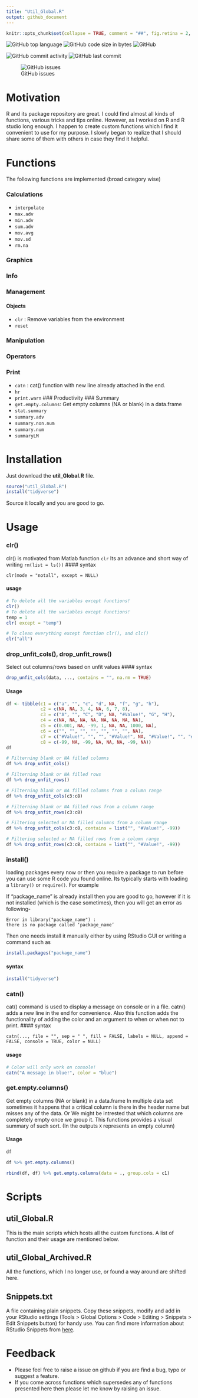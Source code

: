 ```yaml
---
title: "Util_Global.R"
output: github_document
---
```

<!-- README.md is generated from README.Rmd. Please edit that file -->

```r
knitr::opts_chunk$set(collapse = TRUE, comment = "##", fig.retina = 2, fig.path = "README_figs/README-")
```
![GitHub top language](https://img.shields.io/github/languages/top/shringi/util_Global)
![GitHub code size in bytes](https://img.shields.io/github/languages/code-size/shringi/util_Global)
![GitHub](https://img.shields.io/github/license/shringi/util_Global)

![GitHub commit activity](https://img.shields.io/github/commit-activity/y/shringi/util_Global)
![GitHub last commit](https://img.shields.io/github/last-commit/shringi/util_Global)

![GitHub issues](https://img.shields.io/github/issues/shringi/util_Global)



# Motivation
R and its package repository are great. I could find almost all kinds of functions, various tricks and tips online. However, as I worked on R  and R studio long enough. I happen to create custom functions which I find it convenient to use for my purpose. I slowly began to realize that I should share some of them with others in case they find it helpful.

# Functions
The following functions are implemented (broad category wise)

### Calculations
- `interpolate`
- `max.adv`
- `min.adv`
- `sum.adv`
- `mov.avg`
- `mov.sd`
- `rm.na`

### Graphics


### Info 
### Management
#### Objects
- `clr` : Remove variables from the environment
- `reset`

### Manipulation
### Operators
### Print
- `catn` : cat() function with new line already attached in the end.
- `hr`
- `print.warn`
### Productivity
### Summary
- `get.empty.columns`: Get empty columns (NA or blank) in a data.frame
- `stat.summary`
- `summary.adv`
- `summary.non.num`
- `summary.num`
- `summaryLM`


# Installation
Just download the **util_Global.R** file. 
```r
source("util_Global.R")
install("tidyverse")

```
Source it locally and you are good to go.


# Usage
### clr()
clr() is motivated from Matlab function `clr`
Its an advance and short way of writing `rm(list = ls())`
#### syntax
```
clr(mode = "notall", except = NULL)
```
#### usage
```r
# To delete all the variables except functions!
clr()
# To delete all the variables except functions!
temp = 1
clr( except = "temp")
```
```r
# To clean everything except function clr(), and clc()
clr("all")
```
### drop_unfit_cols(), drop_unfit_rows()
Select out columns/rows based on unfit values
#### syntax
```r
drop_unfit_cols(data, ..., contains = "", na.rm = TRUE)
```
#### Usage
```r
df <- tibble(c1 = c("a", "", "c", "d", NA, "f", "g", "h"),
             c2 = c(NA, NA, 3, 4, NA, 6, 7, 8),
             c3 = c("A", "", "C", "D", NA, "#Value!", "G", "H"),
             c4 = c(NA, NA, NA, NA, NA, NA, NA, NA),
             c5 = c(0.001, NA, -99, 1, NA, NA, 1000, NA),
             c6 = c("", "", "", "", "", "", "", NA),
             c7 = c("#Value!", "", "", "#Value!", NA, "#Value!", "", "#Value!"), 
             c8 = c(-99, NA, -99, NA, NA, NA, -99, NA))
df

# Filterning blank or NA filled columns
df %>% drop_unfit_cols()

# Filterning blank or NA filled rows
df %>% drop_unfit_rows()

# Filterning blank or NA filled columns from a column range
df %>% drop_unfit_cols(c3:c8)

# Filterning blank or NA filled rows from a column range
df %>% drop_unfit_rows(c3:c8)

# Filtering selected or NA filled columns from a column range
df %>% drop_unfit_cols(c3:c8, contains = list("", "#Value!", -99))

# Filtering selected or NA filled rows from a column range
df %>% drop_unfit_rows(c3:c8, contains = list("", "#Value!", -99))
```

### install()
loading packages
every now or then you require a package to run before you can use some R code you found online. Its typically starts with loading a `library()` or `require()`. For example

If "package_name" is already install then you are good to go, however if it is not installed (which is the case sometimes), then you will get an error as following-

```pseudocode
Error in library("package_name") : 
there is no package called ‘package_name’
```

Then one needs install it manually either by using RStudio GUI or writing a command such as 

```R
install.packages("package_name")
```
#### syntax
```r
install("tidyverse")
```

### catn()
cat() command is used to display a message on console or in a file. catn() adds a new line in the end for convenience. Also this function adds the functionality of adding the color and an argument to when or when not to print.
#### syntax
```
catn(..., file = "", sep = " ", fill = FALSE, labels = NULL, append = FALSE, console = TRUE, color = NULL)
```
#### usage
```r
# Color will only work on console!
catn("A message in blue!", color = "blue")
```

### get.empty.columns()

Get empty columns (NA or blank) in a data.frame
In multiple data set sometimes it happens that a critical column is there in the header name but misses any of the data. Or We might be intrested that which columns are completely empty once we group it. This functions provides a visual summary of such sort. (In the outputs `X` represents an empty column)

#### Usage
```r
df

df %>% get.empty.columns()

rbind(df, df) %>% get.empty.columns(data = ., group.cols = c1)
```

# Scripts

## **util_Global.R**

This is the main scripts which hosts all the custom functions. A list of function and their usage are mentioned below.

## util_Global_Archived.R

All the functions, which I no longer use, or found a way around are shifted here.

## Snippets.txt

A file containing plain snippets. Copy these snippets, modify and add in your RStudio settings (Tools > Global Options > Code > Editing > Snippets > Edit Snippets button) for handy use. You can find more information about RStudio Snippets from [here](https://support.rstudio.com/hc/en-us/articles/204463668-Code-Snippets).

# Feedback

- Please feel free to raise a issue on github if you are find a bug, typo or suggest a feature.
- If you come across functions which supersedes any of functions presented here then please let me know by raising an issue.
